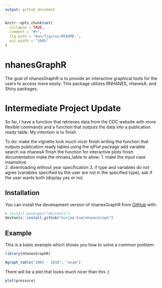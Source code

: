 ```yaml
---
output: github_document
---
```


<!-- README.md is generated from README.Rmd. Please edit that file -->

```r
knitr::opts_chunk$set(
  collapse = TRUE,
  comment = "#>",
  fig.path = "man/figures/README-",
  out.width = "100%"
)
```

# nhanesGraphR

<!-- badges: start -->
<!-- badges: end -->

The goal of nhanesGraphR is to provide an interactive graphical tools for the users to access more easily. This package utilizes RNHANES, nhanesA, and Shiny packages. 


# Intermediate Project Update
So far, I have a function that retrieves data from the CDC website with more flexible commands and a function that outputs the data into a publication ready table. My intention is to finish 

To do: 
make the vignette look much nicer 
finish writing the function that outputs publication ready tables using the sjPlot package
add variable search via nhanesA 
finish the function for interactive plots 
finish documentation
make the nhnaes_table to allow: 
  1. make the input case insensitive  
  2. downloading without year specification
  3. if type and variables do not agree (variables specified by the user are not in the specified type), ask if the user wants both (display yes or no)


## Installation

You can install the development version of nhanesGraphR from [GitHub](https://github.com/) with:

``` r
# install.packages("devtools")
devtools::install_github("minjee-kim/nhanesGraph")
```

## Example

This is a basic example which shows you how to solve a common problem:

```r
library(nhanesGraphR)

Ngraph_table("2001 - 2010", "exam")
```

There will be a plot that looks much nicer than this :)

```r
plot(pressure)
```

